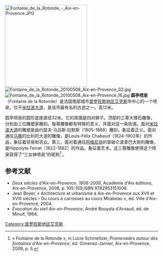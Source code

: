 [[File:Fontaine_de_la_Rotonde_-_Aix-en-Provence.JPG|270px]]
[[File:Fontaine_de_la_Rotonde_20100508_Aix-en-Provence_02.jpg|thumb]]
[[File:Fontaine_de_la_Rotonde_20100508_Aix-en-Provence_16.jpg|thumb]]
'''圆亭喷泉'''（Fontaine de la Rotonde）是法国南部城市[[普罗旺斯地区艾克斯|普罗旺斯地区艾克斯]]市中心的一个喷泉，位于[[米拉波大道|米拉波大道]]，是该市最有名的古迹之一。高12米。

圆亭喷泉的圆形底座直径32米。它的周围是四对狮子。顶部的三尊大理石雕像，分别由三位雕塑家雕刻。每尊雕像都有特殊的意义，并面对这一条街道。面对[[米拉波大道|米拉波大道]]的雕塑是由约瑟夫·马吕斯·拉默斯（1805-1888）雕刻，象征着正义。面对通往[[马赛|马赛]]的比利时大道的雕像，是Louis-Félix Chabaud（1824-1902年）的作品，象征着贸易和农业。第三，面对着通往[[阿维尼翁|阿维尼翁]]的拿破仑波拿巴大街的雕像，是Hippolyte Ferrat（1822-1882）的作品，象征着艺术。这三尊雕像使得这个喷泉获得了“三女神喷泉”的昵称<ref name="gimenez">« Fontaine de la Rotonde », in Lucie Schmeltzer, ''Promenades autour des fontaines d'Aix-en-Provence'', éd. Gimenez-Jarnier, Aix-en-Provence, 2009, p. 5.</ref> 。

== 参考文献 ==
{{References|colonnes=2}}
{{Commons|Category:Fontaine de la Rotonde}}
* ''Deux siècles d'Aix-en-Provence. 1808-2008'', Académie d'Aix éditions, Aix-en-Provence, 2008, p. 105-109,ISBN 9782953151008.
* Jean Boyer, « Architecture et urbanisme à Aix-en-Provence aux XVII et XVIII siècles – Du cours à carrosses au cours Mirabeau », éd. Ville d'Aix-en-Provence, 2004.
* ''Évocation du vieil Aix-en-Provence'', André Bouyala d'Arnaud, éd. de Minuit, 1964.

[[Category:普罗旺斯地区艾克斯|Category:普罗旺斯地区艾克斯]]